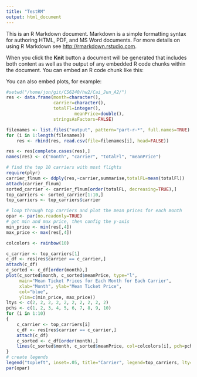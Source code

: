 ```yaml
---
title: "TestRM"
output: html_document
---
```


This is an R Markdown document. Markdown is a simple formatting syntax for authoring HTML, PDF, and MS Word documents. For more details on using R Markdown see <http://rmarkdown.rstudio.com>.

When you click the **Knit** button a document will be generated that includes both content as well as the output of any embedded R code chunks within the document. You can embed an R code chunk like this:

You can also embed plots, for example:

```r
#setwd("/home/jon/git/CS6240/hw2/Cai_Jun_A2/")
res <- data.frame(month=character(),
                  carrier=character(), 
                  totalFl=integer(), 
				          meanPrice=double(),
                  stringsAsFactors=FALSE) 

filenames <- list.files("output", pattern="part-r-*", full.names=TRUE)
for (i in 1:length(filenames))
	res <- rbind(res, read.csv(file=filenames[i], head=FALSE))

res <- res[complete.cases(res),]
names(res) <- c("month", "carrier", "totalFl", "meanPrice")

# find the top 10 carriers with most flights
require(plyr)
carrier_flnum <- ddply(res,~carrier,summarise,totalFL=mean(totalFl))
attach(carrier_flnum)
sorted_carrier <- carrier_flnum[order(totalFL, decreasing=TRUE),]
top_carriers <- sorted_carrier[1:10,]
top_carriers <- top_carriers$carrier

# loop through top carriers and plot the mean prices for each month
opar <- par(no.readonly=TRUE)
# get min and max price, then config the y-axis
min_price <- min(res[,4])
max_price <- max(res[,4])

colcolors <- rainbow(10)

c_carrier <- top_carriers[1]
c_df <- res[res$carrier == c_carrier,]
attach(c_df)
c_sorted <- c_df[order(month),]
plot(c_sorted$month, c_sorted$meanPrice, type="l",
	 main="Mean Ticket Prices for Each Month for Each Carrier",
	 xlab="Month", ylab="Mean Ticket Price",
	 col="blue",
	 ylim=c(min_price, max_price))
ltys <- c(2, 2, 2, 2, 2, 2, 2, 2, 2, 2)
pchs <- c(1, 2, 3, 4, 5, 6, 7, 8, 9, 10)
for (i in 1:10)
{
	c_carrier <- top_carriers[i]
	c_df <- res[res$carrier == c_carrier,]
	attach(c_df)
	c_sorted <- c_df[order(month),]
	lines(c_sorted$month, c_sorted$meanPrice, col=colcolors[i], pch=pchs[i], lty=ltys[i], type="o")
}
# create legends
legend("topleft", inset=.05, title="Carrier", legend=top_carriers, lty=ltys, pch=pchs, col=colcolors)
par(opar)
```


